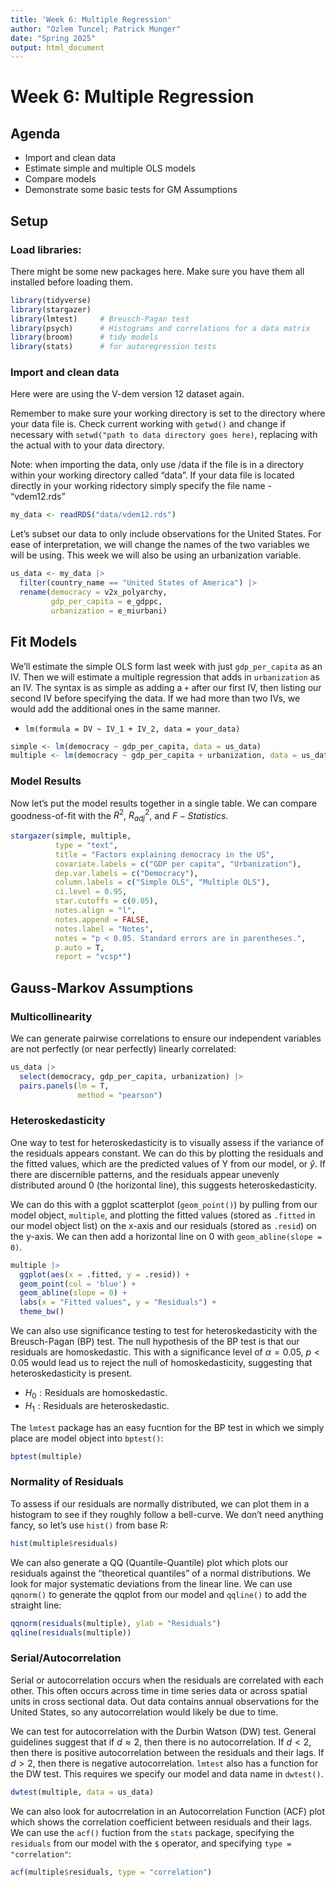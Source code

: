 ```yaml
---
title: 'Week 6: Multiple Regression'
author: "Ozlem Tuncel; Patrick Munger"
date: "Spring 2025"
output: html_document
---
```


# Week 6: Multiple Regression

## Agenda

-   Import and clean data
-   Estimate simple and multiple OLS models
-   Compare models
-   Demonstrate some basic tests for GM Assumptions

## Setup

### Load libraries:

There might be some new packages here. Make sure you have them all installed before loading them.

```r
library(tidyverse)  
library(stargazer)  
library(lmtest)     # Breusch-Pagan test 
library(psych)      # Histograms and correlations for a data matrix
library(broom)      # tidy models
library(stats)      # for autoregression tests 
```

### Import and clean data

Here were are using the V-dem version 12 dataset again.

Remember to make sure your working directory is set to the directory where your data file is. Check current working with `getwd()` and change if necessary with `setwd("path to data directory goes here)`, replacing with the actual with to your data directory.

Note: when importing the data, only use /data if the file is in a directory within your working directory called "data". If your data file is located directly in your working ridectory simply specify the file name - "vdem12.rds"

```r
my_data <- readRDS("data/vdem12.rds") 
```

Let's subset our data to only include observations for the United States. For ease of interpretation, we will change the names of the two variables we will be using. This week we will also be using an urbanization variable.

```r
us_data <- my_data |>
  filter(country_name == "United States of America") |> 
  rename(democracy = v2x_polyarchy, 
         gdp_per_capita = e_gdppc,
         urbanization = e_miurbani)
```

## Fit Models

We'll estimate the simple OLS form last week with just `gdp_per_capita` as an IV. Then we will estimate a multiple regression that adds in `urbanization` as an IV. The syntax is as simple as adding a `+` after our first IV, then listing our second IV before specifying the data. If we had more than two IVs, we would add the additional ones in the same manner.

-   `lm(formula = DV ~ IV_1 + IV_2, data = your_data)`

```r
simple <- lm(democracy ~ gdp_per_capita, data = us_data)
multiple <- lm(democracy ~ gdp_per_capita + urbanization, data = us_data)
```

### Model Results

Now let's put the model results together in a single table. We can compare goodness-of-fit with the $R^2$, $R_{adj}^2$, and $F-Statistics$.

```r
stargazer(simple, multiple,
          type = "text",
          title = "Factors explaining democracy in the US",
          covariate.labels = c("GDP per capita", "Urbanization"), 
          dep.var.labels = c("Democracy"),
          column.labels = c("Simple OLS", "Multiple OLS"),
          ci.level = 0.95, 
          star.cutoffs = c(0.05), 
          notes.align = "l",
          notes.append = FALSE,
          notes.label = "Notes", 
          notes = "p < 0.05. Standard errors are in parentheses.",
          p.auto = T,
          report = "vcsp*")
```

## Gauss-Markov Assumptions

### Multicollinearity

We can generate pairwise correlations to ensure our independent variables are not perfectly (or near perfectly) linearly correlated:

```r
us_data |> 
  select(democracy, gdp_per_capita, urbanization) |> 
  pairs.panels(lm = T,
               method = "pearson")

```

### Heteroskedasticity

One way to test for heteroskedasticity is to visually assess if the variance of the residuals appears constant. We can do this by plotting the residuals and the fitted values, which are the predicted values of Y from our model, or $\hat{y}$. If there are discernible patterns, and the residuals appear unevenly distributed around 0 (the horizontal line), this suggests heteroskedasticity.

We can do this with a ggplot scatterplot (`geom_point()`) by pulling from our model object, `multiple`, and plotting the fitted values (stored as `.fitted` in our model object list) on the x-axis and our residuals (stored as `.resid`) on the y-axis. We can then add a horizontal line on $0$ with `geom_abline(slope = 0)`.

```r
multiple |> 
  ggplot(aes(x = .fitted, y = .resid)) + 
  geom_point(col = 'blue') + 
  geom_abline(slope = 0) +
  labs(x = "Fitted values", y = "Residuals") + 
  theme_bw()
```

We can also use significance testing to test for heteroskedasticity with the Breusch-Pagan (BP) test. The null hypothesis of the BP test is that our residuals are homoskedastic. This with a significance level of $\alpha = 0.05$, $p < 0.05$ would lead us to reject the null of homoskedasticity, suggesting that heteroskedasticity is present.

-   $H_0: \text{Residuals are homoskedastic.}$
-   $H_1: \text{Residuals are heteroskedastic.}$

The `lmtest` package has an easy fucntion for the BP test in which we simply place are model object into `bptest()`:

```r
bptest(multiple)
```

### Normality of Residuals

To assess if our residuals are normally distributed, we can plot them in a histogram to see if they roughly follow a bell-curve. We don't need anything fancy, so let's use `hist()` from base R:

```r
hist(multiple$residuals)
```

We can also generate a QQ (Quantile-Quantile) plot which plots our residuals against the "theoretical quantiles" of a normal distributions. We look for major systematic deviations from the linear line. We can use `qqnorm()` to generate the qqplot from our model and `qqline()` to add the straight line:

```r
qqnorm(residuals(multiple), ylab = "Residuals")
qqline(residuals(multiple))
```

### Serial/Autocorrelation

Serial or autocorrelation occurs when the residuals are correlated with each other. This often occurs across time in time series data or across spatial units in cross sectional data. Out data contains annual observations for the United States, so any autocorrelation would likely be due to time.

We can test for autocorrelation with the Durbin Watson (DW) test. General guidelines suggest that if $d \approx 2$, then there is no autocorrelation. If $d < 2$, then there is positive autocorrelation between the residuals and their lags. If $d > 2$, then there is negative autocorrelation. `lmtest` also has a function for the DW test. This requires we specify our model and data name in `dwtest()`.

```r
dwtest(multiple, data = us_data)
```

We can also look for autocrrelation in an Autocorrelation Function (ACF) plot which shows the correlation coefficient between residuals and their lags. We can use the `acf()` fuction from the `stats` package, specifying the `residuals` from our model with the `$` operator, and specifying `type = "correlation"`:

```r
acf(multiple$residuals, type = "correlation")
```
